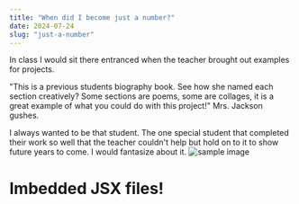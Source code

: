 ```yaml
---
title: "When did I become just a number?" 
date: 2024-07-24
slug: "just-a-number"
---
```


In class I would sit there entranced when the teacher brought out examples for projects.

"This is a previous students biography book. See how she named each section creatively? Some sections are poems, some are collages, it is a great example of what you could do with this project!" Mrs. Jackson gushes.

I always wanted to be that student. The one special student that completed their work so well that the teacher couldn't help but hold on to it to show future years to come. I would fantasize about it. 
![sample image](./single_tree.jpg)
<h1>Imbedded JSX files!</h1>
